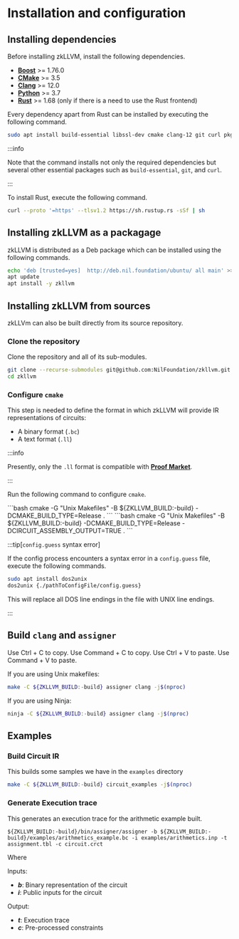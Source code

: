 
# Installation and configuration

## Installing dependencies

Before installing zkLLVM, install the following dependencies.

- [**Boost**](https://www.boost.org/) >= 1.76.0
- [**CMake**](https://cmake.org/) >= 3.5
- [**Clang**](https://clang.llvm.org/) >= 12.0
- [**Python**](https://www.python.org/) >= 3.7
- [**Rust**](https://www.rust-lang.org/) >= 1.68 (only if there is a need to use the Rust frontend)

Every dependency apart from Rust can be installed by executing the following command.

```bash
sudo apt install build-essential libssl-dev cmake clang-12 git curl pkg-config libboost-all-dev
```

:::info

Note that the command installs not only the required dependencies but several other essential packages such as `build-essential`, `git`, and `curl`.

:::

To install Rust, execute the following command.

```bash
curl --proto '=https' --tlsv1.2 https://sh.rustup.rs -sSf | sh
```

## Installing zkLLVM as a packagage

zkLLVM is distributed as a Deb package which can be installed using the following commands.

```bash
echo 'deb [trusted=yes]  http://deb.nil.foundation/ubuntu/ all main' >>/etc/apt/sources.list
apt update
apt install -y zkllvm
```

## Installing zkLLVM from sources

zkLLVm can also be built directly from its source repository.

### Clone the repository

Clone the repository and all of its sub-modules.

```bash
git clone --recurse-submodules git@github.com:NilFoundation/zkllvm.git
cd zkllvm
```

### Configure `cmake`

This step is needed to define the format in which zkLLVM will provide IR representations of circuits:

- A binary format (`.bc`)
- A text format (`.ll`)

:::info

Presently, only the `.ll` format is compatible with [**Proof Market**](../../proof-market/intro).

:::

Run the following command to configure `cmake`.

<Tabs>
  <TabItem value='.bc' label='.bc'>
    ```bash
    cmake -G "Unix Makefiles" -B ${ZKLLVM_BUILD:-build} -DCMAKE_BUILD_TYPE=Release .
    ```
  </TabItem>
  <TabItem value='.ll' label='.ll'>
    ```bash
    cmake -G "Unix Makefiles" -B ${ZKLLVM_BUILD:-build} -DCMAKE_BUILD_TYPE=Release -DCIRCUIT_ASSEMBLY_OUTPUT=TRUE .
    ```
  </TabItem>
</Tabs>

:::tip[`config.guess` syntax error]

If the config process encounters a syntax error in a `config.guess` file, execute the following commands.

```bash
sudo apt install dos2unix
dos2unix {./pathToConfigFile/config.guess}
```

This will replace all DOS line endings in the file with UNIX line endings.

:::

## Build `clang` and `assigner`

<Tabs groupId='operating-systems'>
  <TabItem value='win' label='Windows'>
    Use Ctrl + C to copy.
  </TabItem>
  <TabItem value='mac' label='macOS'>
    Use Command + C to copy.
  </TabItem>
</Tabs>

<Tabs groupId='operating-systems'>
  <TabItem value='win' label='Windows'>
    Use Ctrl + V to paste.
  </TabItem>
  <TabItem value='mac' label='macOS'>
    Use Command + V to paste.
  </TabItem>
</Tabs>

If you are using Unix makefiles:

```bash
make -C ${ZKLLVM_BUILD:-build} assigner clang -j$(nproc)
```

If you are using Ninja:

```bash
ninja -C ${ZKLLVM_BUILD:-build} assigner clang -j$(nproc)
```

## Examples

### Build Circuit IR

This builds some samples we have in the `examples` directory

```bash
make -C ${ZKLLVM_BUILD:-build} circuit_examples -j$(nproc)
```

### Generate Execution trace

This generates an execution trace for the arithmetic example built.

```
${ZKLLVM_BUILD:-build}/bin/assigner/assigner -b ${ZKLLVM_BUILD:-build}/examples/arithmetics_example.bc -i examples/arithmetics.inp -t assignment.tbl -c circuit.crct
```

Where

Inputs:

- _**b**_: Binary representation of the circuit
- _**i**_: Public inputs for the circuit

Output:

- _**t**_: Execution trace
- _**c**_: Pre-processed constraints
